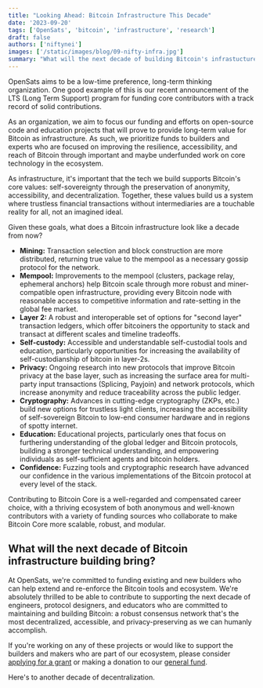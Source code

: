 ```yaml
---
title: "Looking Ahead: Bitcoin Infrastructure This Decade"
date: '2023-09-20'
tags: ['OpenSats', 'bitcoin', 'infrastructure', 'research']
draft: false
authors: ['niftynei']
images: ['/static/images/blog/09-nifty-infra.jpg']
summary: "What will the next decade of building Bitcoin's infrastucture bring?"
---
```


OpenSats aims to be a low-time preference, long-term thinking organization. One good example of this is our recent announcement of the LTS (Long Term Support) program for funding core contributors with a track record of solid contributions.

As an organization, we aim to focus our funding and efforts on open-source code and education projects that will prove to provide long-term value for Bitcoin as infrastructure. As such, we prioritize funds to builders and experts who are focused on improving the resilience, accessibility, and reach of Bitcoin through important and maybe underfunded work on core technology in the ecosystem.

As infrastructure, it's important that the tech we build supports Bitcoin's core values: self-sovereignty through the preservation of anonymity, accessibility, and decentralization. Together, these values build us a system where trustless financial transactions without intermediaries are a touchable reality for all, not an imagined ideal.

Given these goals, what does a Bitcoin infrastructure look like a decade from now?

- **Mining:** Transaction selection and block construction are more distributed, returning true value to the mempool as a necessary gossip protocol for the network.
- **Mempool:** Improvements to the mempool (clusters, package relay, ephemeral anchors) help Bitcoin scale through more robust and miner-compatible open infrastructure, providing every Bitcoin node with reasonable access to competitive information and rate-setting in the global fee market.
- **Layer 2:** A robust and interoperable set of options for "second layer" transaction ledgers, which offer bitcoiners the opportunity to stack and transact at different scales and timeline tradeoffs.
- **Self-custody:** Accessible and understandable self-custodial tools and education, particularly opportunities for increasing the availability of self-custodianship of bitcoin in layer-2s.
- **Privacy:** Ongoing research into new protocols that improve Bitcoin privacy at the base layer, such as increasing the surface area for multi-party input transactions (Splicing, Payjoin) and network protocols, which increase anonymity and reduce traceability across the public ledger.
- **Cryptography:** Advances in cutting-edge cryptography (ZKPs, etc.) build new options for trustless light clients, increasing the accessibility of self-sovereign Bitcoin to low-end consumer hardware and in regions of spotty internet.
- **Education:** Educational projects, particularly ones that focus on furthering understanding of the global ledger and Bitcoin protocols, building a stronger technical understanding, and empowering individuals as self-sufficient agents and bitcoin holders.
- **Confidence:** Fuzzing tools and cryptographic research have advanced our confidence in the various implementations of the Bitcoin protocol at every level of the stack.

Contributing to Bitcoin Core is a well-regarded and compensated career choice, with a thriving ecosystem of both anonymous and well-known contributors with a variety of funding sources who collaborate to make Bitcoin Core more scalable, robust, and modular.

## What will the next decade of Bitcoin infrastructure building bring?

At OpenSats, we're committed to funding existing and new builders who can help extend and re-enforce the Bitcoin tools and ecosystem. We're absolutely thrilled to be able to contribute to supporting the next decade of engineers, protocol designers, and educators who are committed to maintaining and building Bitcoin: a robust consensus network that's the most decentralized, accessible, and privacy-preserving as we can humanly accomplish.

If you're working on any of these projects or would like to support the builders and makers who are part of our ecosystem, please consider [applying for a grant][apply] or making a donation to our [general fund][gf].

Here's to another decade of decentralization.

[apply]: /apply
[gf]: /projects/general_fund
